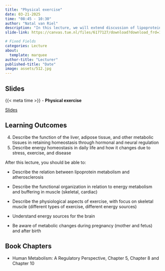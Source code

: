 ```yaml
---
title: "Physical exercise"
date: 03-21-2025
time: "08:45 - 10:30"
author: "Natal van Riel"
description: "In this lecture, we will extend discussion of lipoprotein metabolism, including atherosclerosis, and will discuss metabolic aspects of skeletal muscle and exercise."
slide-link: https://canvas.tue.nl/files/6177127/download?download_frd=1

# Fixed Fields
categories: Lecture
about:
  template: marquee
author-title: "Lecturer"
published-title: "Date"
image: assets/512.jpg
---
```


## Slides
::: slide-deck
{{< meta time >}} - **Physical exercise**

::: slides
[Slides]({{< meta slide-link >}})
:::
:::

## Learning Outcomes

::: {.callout-important title="Principal Learning Outcomes:"}
4. Describe the function of the liver, adipose tissue, and other metabolic tissues in retaining homeostasis through hormonal and neural regulation
5. Describe energy homeostasis in daily life and how it changes due to stress, exercise, and disease
:::

After this lecture, you should be able to:

- Describe the relation between lipoprotein metabolism and atherosclerosis
- Describe the functional organization in relation to energy metabolism and buffering in muscle (skeletal, cardiac) 
- Describe the physiological aspects of exercise, with focus on skeletal muscle (different types of exercise, different energy sources)

- Understand energy sources for the brain
- Be aware of metabolic changes during pregnancy (mother and fetus) and after birth
<!---Understand how (cell-specific) metabolic pathways relate to physiological function of organs and tissuess-->
<!---Describe fasting and fed metabolism (carbohydrates, lipids, protein) and their transition and regulation (insulin, glucagon)-->
<!---Be aware of some concepts in metabolomics-->

## Book Chapters

- Human Metabolism: A Regulatory Perspective, Chapter 5, Chapter 8 and Chapter 10
